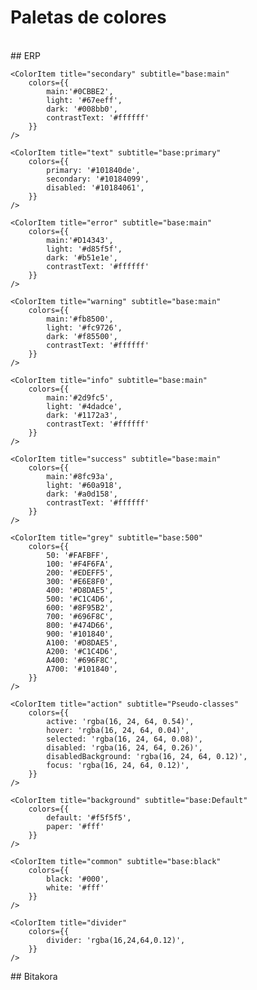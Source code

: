 
<Meta title="Design System/Colores" />
<style>
  {`
    .css-2qy8by,.css-bp0xxt{
      flex:0 0 15%;
    }
    .css-1njl3fa{
      height:25px;
    }
    .css-sw5zqw{
      margin-bottom: 10px;
    }

  `}
</style>

# Paletas de colores
<br/>
## ERP
<ColorPalette>
    <ColorItem title="primary" subtitle="base:main"
        colors={{
            main:'#1e62a1',
            light: '#5a8fd3',
            dark: '#003972',
            contrastText: '#ffffff'
        }}
    />

    <ColorItem title="secondary" subtitle="base:main"
        colors={{
            main:'#0CBBE2',
            light: '#67eeff',
            dark: '#008bb0',
            contrastText: '#ffffff'
        }}
    />

    <ColorItem title="text" subtitle="base:primary"
        colors={{
            primary: '#101840de',
            secondary: '#10184099',
            disabled: '#10184061',
        }}
    />

    <ColorItem title="error" subtitle="base:main"
        colors={{
            main:'#D14343',
            light: '#d85f5f',
            dark: '#b51e1e',
            contrastText: '#ffffff'
        }}
    />

    <ColorItem title="warning" subtitle="base:main"
        colors={{
            main:'#fb8500',
            light: '#fc9726',
            dark: '#f85500',
            contrastText: '#ffffff'
        }}
    />

    <ColorItem title="info" subtitle="base:main"
        colors={{
            main:'#2d9fc5',
            light: '#4dadce',
            dark: '#1172a3',
            contrastText: '#ffffff'
        }}
    />

    <ColorItem title="success" subtitle="base:main"
        colors={{
            main:'#8fc93a',
            light: '#60a918',
            dark: '#a0d158',
            contrastText: '#ffffff'
        }}
    />

    <ColorItem title="grey" subtitle="base:500"
        colors={{
            50: '#FAFBFF',
            100: '#F4F6FA',
            200: '#EDEFF5',
            300: '#E6E8F0',
            400: '#D8DAE5',
            500: '#C1C4D6',
            600: '#8F95B2',
            700: '#696F8C',
            800: '#474D66',
            900: '#101840',
            A100: '#D8DAE5',
            A200: '#C1C4D6',
            A400: '#696F8C',
            A700: '#101840',
        }}
    />

    <ColorItem title="action" subtitle="Pseudo-classes"
        colors={{
            active: 'rgba(16, 24, 64, 0.54)',
            hover: 'rgba(16, 24, 64, 0.04)',
            selected: 'rgba(16, 24, 64, 0.08)',
            disabled: 'rgba(16, 24, 64, 0.26)',
            disabledBackground: 'rgba(16, 24, 64, 0.12)',
            focus: 'rgba(16, 24, 64, 0.12)',
        }}
    />

    <ColorItem title="background" subtitle="base:Default"
        colors={{
            default: '#f5f5f5',
            paper: '#fff'
        }}
    />

    <ColorItem title="common" subtitle="base:black"
        colors={{
            black: '#000',
            white: '#fff'
        }}
    />

    <ColorItem title="divider" 
        colors={{
            divider: 'rgba(16,24,64,0.12)',
        }}
    />
    


</ColorPalette>
## Bitakora
<ColorPalette>
    <ColorItem title="primary" subtitle="base:main"
        colors={{
            main:'#1e62a1',
            light: '#5a8fd3',
            dark: '#003972',
            contrastText: '#ffffff'
        }}
    />
</ColorPalette>